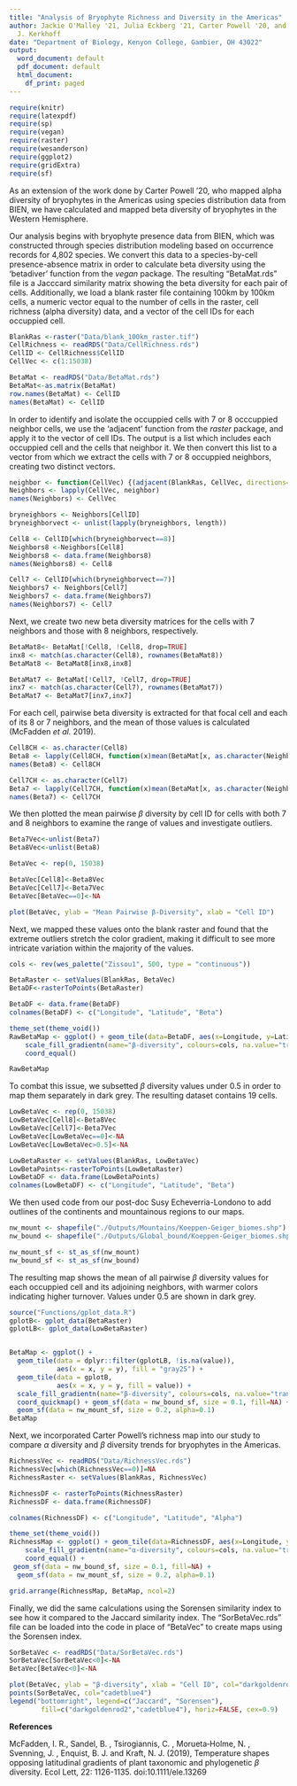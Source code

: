 ```yaml
---
title: "Analysis of Bryophyte Richness and Diversity in the Americas"
author: Jackie O'Malley '21, Julia Eckberg '21, Carter Powell '20, and Dr. Andrew
  J. Kerkhoff
date: "Department of Biology, Kenyon College, Gambier, OH 43022"
output:
  word_document: default
  pdf_document: default
  html_document:
    df_print: paged
---
```


```r
require(knitr)
require(latexpdf)
require(sp)
require(vegan)
require(raster)
require(wesanderson)
require(ggplot2)
require(gridExtra)
require(sf)
```

As an extension of the work done by Carter Powell '20, who mapped alpha diversity of bryophytes in the Americas using species distribution data from BIEN, we have calculated and mapped beta diversity of bryophytes in the Western Hemisphere.


Our analysis begins with bryophyte presence data from BIEN, which was constructed through species distribution modeling based on occurrence records for 4,802 species. We convert this data to a species-by-cell presence-absence matrix in order to calculate beta diversity using the 'betadiver' function from the *vegan* package. The resulting "BetaMat.rds" file is a Jacccard similarity matrix showing the beta diversity for each pair of cells. Additionally, we load a blank raster file containing 100km by 100km cells, a numeric vector equal to the number of cells in the raster, cell richness (alpha diversity) data, and a vector of the cell IDs for each occuppied cell. 

```r
BlankRas <-raster("Data/blank_100km_raster.tif")
CellRichness <- readRDS("Data/CellRichness.rds")
CellID <- CellRichness$CellID
CellVec <- c(1:15038)

BetaMat <- readRDS("Data/BetaMat.rds")
BetaMat<-as.matrix(BetaMat)
row.names(BetaMat) <- CellID
names(BetaMat) <- CellID
```

In order to identify and isolate the occuppied cells with 7 or 8 occcuppied neighbor cells, we use the 'adjacent' function from the *raster* package, and apply it to the vector of cell IDs. The output is a list which includes each occuppied cell and the cells that neighbor it. We then convert this list to a vector from which we extract the cells with 7 or 8 occuppied neighbors, creating two distinct vectors.

```r
neighbor <- function(CellVec) {(adjacent(BlankRas, CellVec, directions=8, pairs=FALSE, target=CellID, sorted=TRUE, include=FALSE, id=FALSE))}
Neighbors <- lapply(CellVec, neighbor)
names(Neighbors) <- CellVec

bryneighbors <- Neighbors[CellID]
bryneighborvect <- unlist(lapply(bryneighbors, length))

Cell8 <- CellID[which(bryneighborvect==8)]
Neighbors8 <-Neighbors[Cell8]
Neighbors8 <- data.frame(Neighbors8)
names(Neighbors8) <- Cell8

Cell7 <- CellID[which(bryneighborvect==7)]
Neighbors7 <- Neighbors[Cell7]
Neighbors7 <- data.frame(Neighbors7)
names(Neighbors7) <- Cell7
```


Next, we create two new beta diversity matrices for the cells with 7 neighbors and those with 8 neighbors, respectively. 
```r
BetaMat8<- BetaMat[!Cell8, !Cell8, drop=TRUE]
inx8 <- match(as.character(Cell8), rownames(BetaMat8))
BetaMat8 <- BetaMat8[inx8,inx8]

BetaMat7 <- BetaMat[!Cell7, !Cell7, drop=TRUE]
inx7 <- match(as.character(Cell7), rownames(BetaMat7))
BetaMat7 <- BetaMat7[inx7,inx7]
```


For each cell, pairwise beta diversity is extracted for that focal cell and each of its 8 or 7 neighbors, and the mean of those values is calculated (McFadden *et al.* 2019). 

```r
Cell8CH <- as.character(Cell8)
Beta8 <- lapply(Cell8CH, function(x)mean(BetaMat[x, as.character(Neighbors8[,x])]))
names(Beta8) <- Cell8CH

Cell7CH <- as.character(Cell7)
Beta7 <- lapply(Cell7CH, function(x)mean(BetaMat[x, as.character(Neighbors7[,x])]))
names(Beta7) <- Cell7CH
```


We then plotted the mean pairwise $\beta$ diversity by cell ID for cells with both 7 and 8 neighbors to examine the range of values and investigate outliers.
```r
Beta7Vec<-unlist(Beta7)
Beta8Vec<-unlist(Beta8)

BetaVec <- rep(0, 15038)

BetaVec[Cell8]<-Beta8Vec
BetaVec[Cell7]<-Beta7Vec
BetaVec[BetaVec==0]<-NA

plot(BetaVec, ylab = "Mean Pairwise β-Diversity", xlab = "Cell ID")
```


Next, we mapped these values onto the blank raster and found that the extreme outliers stretch the color gradient, making it difficult to see more intricate variation within the majority of the values. 
```r
cols <- rev(wes_palette("Zissou1", 500, type = "continuous"))

BetaRaster <- setValues(BlankRas, BetaVec)
BetaDF<-rasterToPoints(BetaRaster)

BetaDF <- data.frame(BetaDF)
colnames(BetaDF) <- c("Longitude", "Latitude", "Beta")

theme_set(theme_void())
RawBetaMap <- ggplot() + geom_tile(data=BetaDF, aes(x=Longitude, y=Latitude, fill=Beta)) + 
    scale_fill_gradientn(name="β-diversity", colours=cols, na.value="transparent", limits = c(0,1)) + 
    coord_equal() 

RawBetaMap
```


To combat this issue, we subsetted $\beta$ diversity values under 0.5 in order to map them separately in dark grey. The resulting dataset contains 19 cells.
```r
LowBetaVec <- rep(0, 15038)
LowBetaVec[Cell8]<-Beta8Vec
LowBetaVec[Cell7]<-Beta7Vec
LowBetaVec[LowBetaVec==0]<-NA
LowBetaVec[LowBetaVec>0.5]<-NA

LowBetaRaster <- setValues(BlankRas, LowBetaVec)
LowBetaPoints<-rasterToPoints(LowBetaRaster)
LowBetaDF <- data.frame(LowBetaPoints)
colnames(LowBetaDF) <- c("Longitude", "Latitude", "Beta")
```


We then used code from our post-doc Susy Echeverria-Londono to add outlines of the continents and mountainous regions to our maps.
```r
nw_mount <- shapefile("./Outputs/Mountains/Koeppen-Geiger_biomes.shp")
nw_bound <- shapefile("./Outputs/Global_bound/Koeppen-Geiger_biomes.shp")

nw_mount_sf <- st_as_sf(nw_mount)
nw_bound_sf <- st_as_sf(nw_bound)
```


The resulting map shows the mean of all pairwise $\beta$ diversity values for each occuppied cell and its adjoining neighbors, with warmer colors indicating higher turnover. Values under 0.5 are shown in dark grey.
```r
source("Functions/gplot_data.R")
gplotB<- gplot_data(BetaRaster)
gplotLB<- gplot_data(LowBetaRaster)


BetaMap <- ggplot() +
  geom_tile(data = dplyr::filter(gplotLB, !is.na(value)), 
            aes(x = x, y = y), fill = "gray25") +
  geom_tile(data = gplotB, 
            aes(x = x, y = y, fill = value)) +
  scale_fill_gradientn(name="β-diversity", colours=cols, na.value="transparent", limits = c(0.5,1)) +
  coord_quickmap() + geom_sf(data = nw_bound_sf, size = 0.1, fill=NA) + 
  geom_sf(data = nw_mount_sf, size = 0.2, alpha=0.1)
BetaMap
```


Next, we incorporated Carter Powell's richness map into our study to compare $\alpha$ diversity and $\beta$ diversity trends for bryophytes in the Americas. 
```r
RichnessVec <- readRDS("Data/RichnessVec.rds")
RichnessVec[which(RichnessVec==0)]=NA
RichnessRaster <- setValues(BlankRas, RichnessVec)

RichnessDF <- rasterToPoints(RichnessRaster)
RichnessDF <- data.frame(RichnessDF)

colnames(RichnessDF) <- c("Longitude", "Latitude", "Alpha")

theme_set(theme_void())
RichnessMap <- ggplot() + geom_tile(data=RichnessDF, aes(x=Longitude, y=Latitude, fill=Alpha)) +   
    scale_fill_gradientn(name="α-diversity", colours=cols, na.value="transparent") +
    coord_equal() +
 geom_sf(data = nw_bound_sf, size = 0.1, fill=NA) + 
  geom_sf(data = nw_mount_sf, size = 0.2, alpha=0.1)

grid.arrange(RichnessMap, BetaMap, ncol=2)
```


Finally, we did the same calculations using the Sorensen similarity index to see how it compared to the Jaccard similarity index. The "SorBetaVec.rds" file can be loaded into the code in place of "BetaVec" to create maps using the Sorensen index.
```r
SorBetaVec <- readRDS("Data/SorBetaVec.rds")
SorBetaVec[SorBetaVec<0]<-NA
BetaVec[BetaVec<0]<-NA

plot(BetaVec, ylab = "β-diversity", xlab = "Cell ID", col="darkgoldenrod2")
points(SorBetaVec, col="cadetblue4")
legend("bottomright", legend=c("Jaccard", "Sorensen"),
        fill=c("darkgoldenrod2","cadetblue4"), horiz=FALSE, cex=0.9)
```


**References**

McFadden, I. R., Sandel, B. , Tsirogiannis, C. , Morueta‐Holme, N. , Svenning, J. , Enquist, B. J. and Kraft, N. J. (2019), Temperature shapes opposing latitudinal gradients of plant taxonomic and phylogenetic $\beta$ diversity. Ecol Lett, 22: 1126-1135. doi:10.1111/ele.13269
